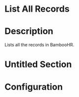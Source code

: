 ﻿# List All Records

# Description

Lists all the records in BambooHR.

# Untitled Section

# Configuration
